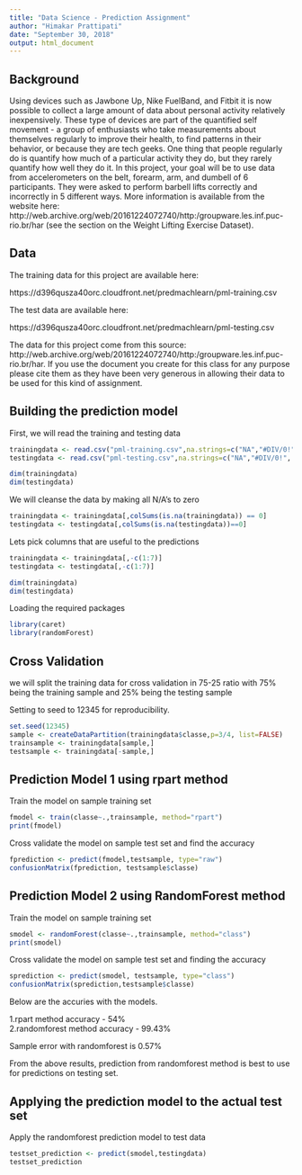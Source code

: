 ---
title: "Data Science - Prediction Assignment"
author: "Himakar Prattipati"
date: "September 30, 2018"
output: html_document
---
## Background

Using devices such as Jawbone Up, Nike FuelBand, and Fitbit it is now possible to collect a large amount of data about personal activity relatively inexpensively. These type of devices are part of the quantified self movement - a group of enthusiasts who take measurements about themselves regularly to improve their health, to find patterns in their behavior, or because they are tech geeks. One thing that people regularly do is quantify how much of a particular activity they do, but they rarely quantify how well they do it. In this project, your goal will be to use data from accelerometers on the belt, forearm, arm, and dumbell of 6 participants. They were asked to perform barbell lifts correctly and incorrectly in 5 different ways. More information is available from the website here: http://web.archive.org/web/20161224072740/http:/groupware.les.inf.puc-rio.br/har (see the section on the Weight Lifting Exercise Dataset).

## Data

The training data for this project are available here:

https://d396qusza40orc.cloudfront.net/predmachlearn/pml-training.csv

The test data are available here:

https://d396qusza40orc.cloudfront.net/predmachlearn/pml-testing.csv

The data for this project come from this source: http://web.archive.org/web/20161224072740/http:/groupware.les.inf.puc-rio.br/har. If you use the document you create for this class for any purpose please cite them as they have been very generous in allowing their data to be used for this kind of assignment.

## Building the prediction model

First, we will read the training and testing data

```{r}
trainingdata <- read.csv("pml-training.csv",na.strings=c("NA","#DIV/0!", ""))
testingdata <- read.csv("pml-testing.csv",na.strings=c("NA","#DIV/0!", ""))

dim(trainingdata)
dim(testingdata)
```

We will cleanse the data by making all N/A's to zero

```{r}
trainingdata <- trainingdata[,colSums(is.na(trainingdata)) == 0]
testingdata <- testingdata[,colSums(is.na(testingdata))==0]
```

Lets pick columns that are useful to the predictions

```{r}
trainingdata <- trainingdata[,-c(1:7)]
testingdata <- testingdata[,-c(1:7)]

dim(trainingdata)
dim(testingdata)

```

Loading the required packages

```{r}
library(caret)
library(randomForest)

```

## Cross Validation

we will split the training data for cross validation in 75-25 ratio with 75% being the training sample and 25% being the testing sample

Setting to seed to 12345 for reproducibility.

```{r} 

set.seed(12345)
sample <- createDataPartition(trainingdata$classe,p=3/4, list=FALSE)
trainsample <- trainingdata[sample,]
testsample <- trainingdata[-sample,]
```

## Prediction Model 1 using rpart method

Train the model on sample training set
```{r}
fmodel <- train(classe~.,trainsample, method="rpart")
print(fmodel)
```

Cross validate the model on sample test set and find the accuracy
```{r}
fprediction <- predict(fmodel,testsample, type="raw")
confusionMatrix(fprediction, testsample$classe)
```

## Prediction Model 2 using RandomForest method

Train the model on sample training set
```{r}
smodel <- randomForest(classe~.,trainsample, method="class")
print(smodel)
```

Cross validate the model on sample test set and finding the accuracy
```{r}
sprediction <- predict(smodel, testsample, type="class")
confusionMatrix(sprediction,testsample$classe)
```

Below are the accuries with the models.

1.rpart method accuracy - 54%  
2.randomforest method accuracy - 99.43%

Sample error with randomforest is 0.57%

From the above results, prediction from randomforest method is best to use for predictions on testing set.

## Applying the prediction model to the actual test set

Apply the randomforest prediction model to test data
```{r}
testset_prediction <- predict(smodel,testingdata)
testset_prediction

```